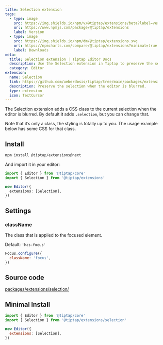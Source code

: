 ```yaml
---
title: Selection extension
tags:
  - type: image
    src: https://img.shields.io/npm/v/@tiptap/extensions/beta?label=version
    url: https://www.npmjs.com/package/@tiptap/extensions
    label: Version
  - type: image
    src: https://img.shields.io/npm/dm/@tiptap/extensions.svg
    url: https://npmcharts.com/compare/@tiptap/extensions?minimal=true
    label: Downloads
meta:
  title: Selection extension | Tiptap Editor Docs
  description: Use the Selection extension in Tiptap to preserve the selection when the editor is blurred. Learn more in our docs!
  category: Editor
extension:
  name: Selection
  link: https://github.com/ueberdosis/tiptap/tree/main/packages/extensions/src/selection
  description: Preserve the selection when the editor is blurred.
  type: extension
  icon: TextCursor
---
```



The Selection extension adds a CSS class to the current selection when the editor is blurred. By default it adds `.selection`, but you can change that.

Note that it’s only a class, the styling is totally up to you. The usage example below has some CSS for that class.

<CodeDemo path="/Extensions/Selection" />

## Install

```bash
npm install @tiptap/extensions@next
```

And import it in your editor:

```ts
import { Editor } from '@tiptap/core'
import { Selection } from '@tiptap/extensions'

new Editor({
  extensions: [Selection],
})
```

## Settings

### className

The class that is applied to the focused element.

Default: `'has-focus'`

```js
Focus.configure({
  className: 'focus',
})
```

## Source code

[packages/extensions/selection/](https://github.com/ueberdosis/tiptap/blob/main/packages/extensions/src/selection/)

## Minimal Install

```js
import { Editor } from '@tiptap/core'
import { Selection } from '@tiptap/extensions/selection'

new Editor({
  extensions: [Selection],
})
```
